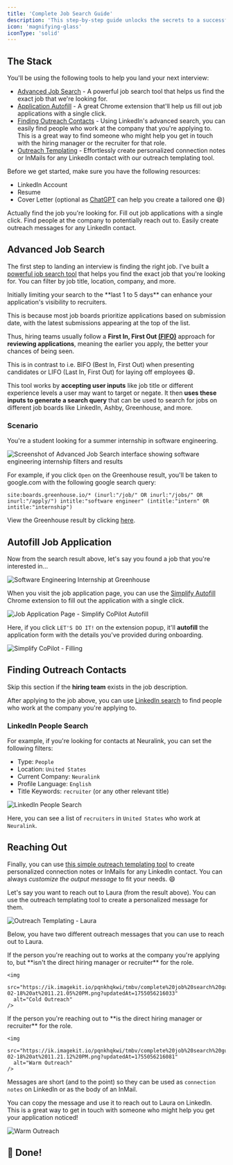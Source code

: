 ```yaml
---
title: 'Complete Job Search Guide'
description: 'This step-by-step guide unlocks the secrets to a successful job search, equipping you with the tools to land your next interview.'
icon: 'magnifying-glass'
iconType: 'solid'
---
```


## The Stack

You'll be using the following tools to help you land your next interview:

- [Advanced Job Search](https://go.tmbv.me/ajs) - A powerful job search tool that helps us find the exact job that we're looking for.
- [Application Autofill](https://chromewebstore.google.com/detail/simplify-copilot-autofill/pbanhockgagggenencehbnadejlgchfc) - A great Chrome extension that'll help us fill out job applications with a single click.
- [Finding Outreach Contacts](https://www.linkedin.com/search/results/people/?currentCompany=%5B%2250076%22%5D&geoUrn=%5B%22103644278%22%5D&origin=GLOBAL_SEARCH_HEADER&profileLanguage=%5B%22en%22%5D&sid=2%2CH&titleFreeText=talent) - Using LinkedIn's advanced search, you can easily find people who work at the company that you're applying to. This is a great way to find someone who might help you get in touch with the hiring manager or the recruiter for that role.
- [Outreach Templating](https://go.tmbv.me/app-outreach) - Effortlessly create personalized connection notes or InMails for any LinkedIn contact with our outreach templating tool.


<Info>
    <p>Before we get started, make sure you have the following resources:</p>
    <ul>
        <li>LinkedIn Account</li>
        <li>Resume</li>
        <li>Cover Letter (optional as <a target="_blank" rel="noopener noreferrer" href="https://chat.openai.com/">ChatGPT</a> can help you create a tailored one 😄)</li>
    </ul>
</Info>

<CardGroup cols={2}>
  <Card title="Advanced Job Search" icon="circle-1" href="#advanced-job-search">
    Actually find the job you're looking for.
  </Card>
  <Card title="Autofill Apps" icon="circle-2" href="#autofill-job-application">
    Fill out job applications with a single click.
  </Card>
  <Card title="Finding Contacts" icon="circle-3" href="#finding-outreach-contacts">
    Find people at the company to potentially reach out to.
  </Card>
  <Card title="Reaching Out" icon="circle-4" href="#reaching-out">
    Easily create outreach messages for any LinkedIn contact.
  </Card>
</CardGroup>

## Advanced Job Search

The first step to landing an interview is finding the right job.
I've built a [powerful job search tool](https://go.tmbv.me/ajs) that helps you find the exact job that you're looking for.
You can filter by job title, location, company, and more.

<Tip>
  Initially limiting your search to the **last 1 to 5 days** can enhance your application's visibility to recruiters.

  This is because most job boards prioritize applications based on submission date, with the latest submissions appearing at the top of the list.

  Thus, hiring teams usually follow a **First In, First Out [(FIFO)](https://youtu.be/1WwhfB3Rs14?si=eWBWaKzkFGW2AT7B&t=159)** approach for **reviewing applications**,
  meaning the earlier you apply, the better your chances of being seen.

  This is in contrast to i.e. BIFO (Best In, First Out) when presenting candidates or LIFO (Last In, First Out) for laying off employees 😄.
</Tip>

This tool works by **accepting user inputs** like job title or different experience levels a user may want to target or negate.
It then **uses these inputs to generate a search query** that can be used to search for jobs on different job boards like LinkedIn, Ashby, Greenhouse, and more.

### Scenario
You're a student looking for a summer internship in software engineering.

<img
  src="https://ik.imagekit.io/pqnkhqkwi/tmbv/complete%20job%20search%20guide/www.attainble.com_advanced-job-search.png?updatedAt=1755056216053"
  alt="Screenshot of Advanced Job Search interface showing software engineering internship filters and results"
/>

For example, if you click `Open` on the Greenhouse result, you'll be taken to google.com with the following google search query:

```
site:boards.greenhouse.io/* (inurl:"/job/" OR inurl:"/jobs/" OR inurl:"/apply/") intitle:"software engineer" (intitle:"intern" OR intitle:"internship")
```

View the Greenhouse result by clicking [here](https://www.google.com/search?q=site%3Aboards.greenhouse.io%2F*%20inurl%3A%22%2Fjobs%2F%22%20%22Apply%20for%20this%20Job%22%20intitle%3A%22software%20engineer%22%20(intitle%3A%22intern%22%20OR%20intitle%3A%22internship%22)%20-%222%20years%22%20-%222%2B%20years%22%20-%223%20years%22%20-%223%2B%20years%22%20-%224%20years%22%20-%224%2B%20years%22%20-%225%20years%22%20-%225%2B%20years%22).

## Autofill Job Application

Now from the search result above, let's say you found a job that you're interested in...

<img
  src="https://ik.imagekit.io/pqnkhqkwi/tmbv/complete%20job%20search%20guide/Screenshot%202024-02-18%20at%209.44.54%20PM.png?updatedAt=1755056216129"
  alt="Software Engineering Internship at Greenhouse"
/>

When you visit the job application page, you can use the [Simplify Autofill](https://chromewebstore.google.com/detail/simplify-copilot-autofill/pbanhockgagggenencehbnadejlgchfc) Chrome extension to fill out the application with a single click.

<img
  src="https://ik.imagekit.io/pqnkhqkwi/tmbv/complete%20job%20search%20guide/Screenshot%202024-02-18%20at%2010.33.35%20PM.png?updatedAt=1755056216097"
  alt="Job Application Page - Simplify CoPilot Autofill"
/>

Here, if you click `LET'S DO IT!` on the extension popup, it'll **autofill** the application form with the details you've provided during onboarding.

<img
  src="https://ik.imagekit.io/pqnkhqkwi/tmbv/complete%20job%20search%20guide/Screenshot%202024-02-18%20at%2010.38.22%20PM.png?updatedAt=1755056215969"
  alt="Simplify CoPilot - Filling"
/>

## Finding Outreach Contacts

<Warning>Skip this section if the **hiring team** exists in the job description.</Warning>

After applying to the job above, you can use [LinkedIn search](https://www.linkedin.com/search/results/people/) to find people who work at the company you're applying to.

### LinkedIn People Search

For example, if you're looking for contacts at Neuralink, you can set the following filters:
- Type: `People`
- Location: `United States`
- Current Company: `Neuralink`
- Profile Language: `English`
- Title Keywords: `recruiter` (or any other relevant title)

<img
  src="https://ik.imagekit.io/pqnkhqkwi/tmbv/complete%20job%20search%20guide/Screenshot%202024-02-18%20at%2011.02.23%20PM.png?updatedAt=1755056216143"
  alt="LinkedIn People Search"
/>

Here, you can see a list of `recruiters` in `United States` who work at `Neuralink`.

## Reaching Out

Finally, you can use [this simple outreach templating tool](https://go.tmbv.me/app-outreach) to create personalized connection notes or InMails for any LinkedIn contact.
You can always _customize the output message_ to fit your needs. 😄

Let's say you want to reach out to Laura (from the result above). You can use the outreach templating tool to create a personalized message for them.

<img
  src="https://ik.imagekit.io/pqnkhqkwi/tmbv/complete%20job%20search%20guide/Screenshot%202024-02-18%20at%2011.20.59%20PM.png?updatedAt=1755056216172"
  alt="Outreach Templating - Laura"
/>

Below, you have two different outreach messages that you can use to reach out to Laura.

<Tabs>
  <Tab title="Cold Outreach">
    If the person you're reaching out to works at the company you're applying to, but **isn't the direct hiring manager or recruiter** for the role.

    <img
      src="https://ik.imagekit.io/pqnkhqkwi/tmbv/complete%20job%20search%20guide/Screenshot%202024-02-18%20at%2011.21.05%20PM.png?updatedAt=1755056216033"
      alt="Cold Outreach"
    />
  </Tab>
  <Tab title="Warm Outreach">
    If the person you're reaching out to **is the direct hiring manager or recruiter** for the role.

    <img
      src="https://ik.imagekit.io/pqnkhqkwi/tmbv/complete%20job%20search%20guide/Screenshot%202024-02-18%20at%2011.21.12%20PM.png?updatedAt=1755056216081"
      alt="Warm Outreach"
    />
  </Tab>
</Tabs>

<Note>Messages are short (and to the point) so they can be used as `connection notes` on LinkedIn or as the body of an InMail.</Note>

You can copy the message and use it to reach out to Laura on LinkedIn. This is a great way to get in touch with someone who might help you get your application noticed!

<img
  src="https://ik.imagekit.io/pqnkhqkwi/tmbv/complete%20job%20search%20guide/Screenshot%202024-02-18%20at%2011.33.38%20PM.png?updatedAt=1755056216076"
  alt="Warm Outreach"
/>

## 🎉 Done!